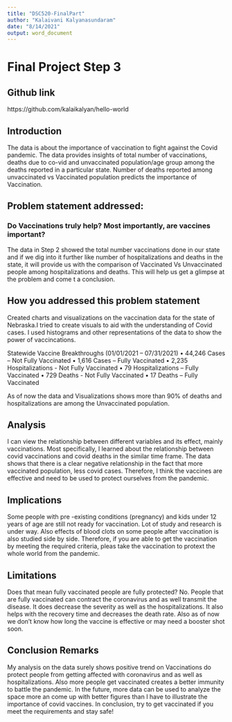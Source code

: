 ```yaml
---
title: "DSC520-FinalPart"
author: "Kalaivani Kalyanasundaram"
date: "8/14/2021"
output: word_document
---
```


# Final Project Step 3

## Github link

https://github.com/kalaikalyan/hello-world

## Introduction
The data is about the importance of vaccination to fight against the Covid pandemic. The data provides insights of total number of vaccinations, deaths due to co-vid and unvaccinated population/age group among the deaths reported  in a particular state. Number of deaths reported among unvaccinated vs Vaccinated population predicts the importance of Vaccination. 

## Problem statement addressed:

### Do Vaccinations truly help? Most importantly, are vaccines important?

The data in Step 2 showed the total number vaccinations done in our state and if we dig into it further like number of hospitalizations and deaths in the state, it will provide us with the comparison of Vaccinated Vs  Unvaccinated people among hospitalizations and deaths. This will help us get a glimpse at the problem and come t a conclusion.

## How you addressed this problem statement

Created  charts and visualizations on the vaccination data for the state of Nebraska.I tried to create visuals to aid with the understanding of Covid cases. I used histograms and other representations of the data to show the power of vaccincations.

Statewide Vaccine Breakthroughs (01/01/2021 – 07/31/2021)
•	44,246 Cases – Not Fully Vaccinated
•	1,616 Cases – Fully Vaccinated
•	2,235 Hospitalizations - Not Fully Vaccinated
•	79 Hospitalizations – Fully Vaccinated
•	729 Deaths - Not Fully Vaccinated
•	17 Deaths – Fully Vaccinated
 
 

As of now the data and Visualizations shows more than 90% of deaths and hospitalizations are among the Unvaccinated population.

## Analysis

I can view the relationship between different variables and its effect, mainly vaccinations. Most specifically, I learned about the relationship between covid vaccinations and covid deaths in the similar time frame. The data shows that there is a clear negative relationship in the fact that more vaccinated population, less covid cases. Therefore, I think the vaccines are effective and need to be used to protect ourselves from the pandemic.

## Implications

Some people with pre -existing   conditions (pregnancy) and kids under 12 years of age are still not ready for vaccination. Lot of study and research is under way. Also effects of  blood clots on some people after vaccination is also studied side by side. Therefore, if you are able to get the vaccination by meeting the required criteria, pleas take the vaccination to protext the whole world from the pandemic. 

## Limitations

Does that mean fully vaccinated people are fully protected?
No. People that are fully vaccinated can contract the coronavirus and as well transmit the disease. It does decrease the severity as well as the hospitalizations. It also helps with the recovery time and decreases the death rate. Also as of now we don’t know how long the vaccine is effective or may need a booster shot soon.

## Conclusion Remarks

My analysis on the data surely shows positive trend on Vaccinations do protect people from getting affected with coronavirus and as well as hospitalizations. Also more people get vaccinated creates a better immunity to battle the pandemic. In the future, more data can be used to analyze the space more an come up with better figures than I have to illustrate the importance of covid vaccines. In conclusion, try to get vaccinated if you meet the requirements and stay safe!





